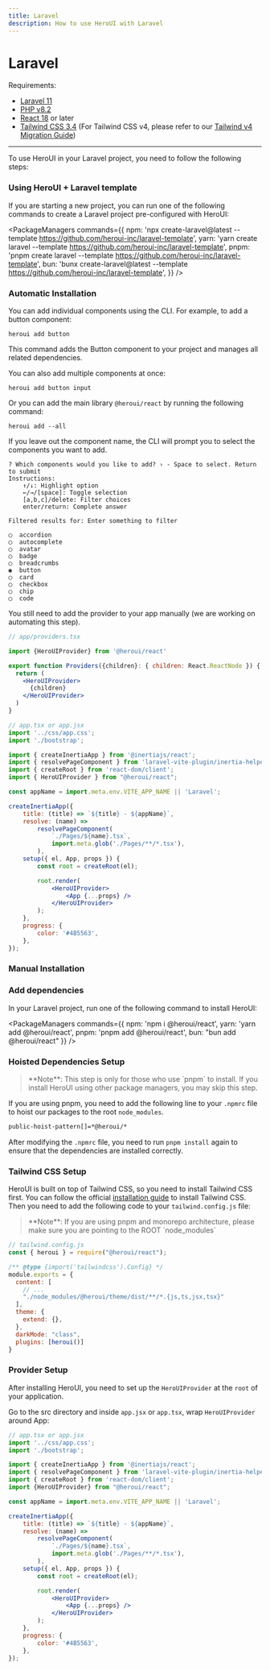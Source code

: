 ```yaml
---
title: Laravel
description: How to use HeroUI with Laravel
---
```


# Laravel

Requirements:

- [Laravel 11](https://laravel.com/)
- [PHP v8.2](https://www.php.net/)
- [React 18](https://reactjs.org/) or later
- [Tailwind CSS 3.4](https://v3.tailwindcss.com/docs/guides/laravel#vite) (For Tailwind CSS v4, please refer to our [Tailwind v4 Migration Guide](https://www.heroui.com/docs/guide/tailwind-v4))

------

<CarbonAd/>

To use HeroUI in your Laravel project, you need to follow the following steps:

### Using HeroUI + Laravel template

If you are starting a new project, you can run one of the following commands to create a Laravel project pre-configured with HeroUI:

<PackageManagers
  commands={{
    npm: 'npx create-laravel@latest --template https://github.com/heroui-inc/laravel-template',
    yarn: 'yarn create laravel --template https://github.com/heroui-inc/laravel-template',
    pnpm: 'pnpm create laravel --template https://github.com/heroui-inc/laravel-template',
    bun: 'bunx create-laravel@latest --template https://github.com/heroui-inc/laravel-template',
  }}
/>

### Automatic Installation

You can add individual components using the CLI. For example, to add a button component:

```codeBlock bash
heroui add button
```

This command adds the Button component to your project and manages all related dependencies.

You can also add multiple components at once:

```codeBlock bash
heroui add button input
```

Or you can add the main library `@heroui/react` by running the following command:

```codeBlock bash
heroui add --all
```

If you leave out the component name, the CLI will prompt you to select the components you want to add.

```codeBlock bash
? Which components would you like to add? › - Space to select. Return to submit
Instructions:
    ↑/↓: Highlight option
    ←/→/[space]: Toggle selection
    [a,b,c]/delete: Filter choices
    enter/return: Complete answer

Filtered results for: Enter something to filter

◯  accordion
◯  autocomplete
◯  avatar
◯  badge
◯  breadcrumbs
◉  button
◯  card
◯  checkbox
◯  chip
◯  code
```

You still need to add the provider to your app manually (we are working on automating this step).

```jsx {3,7,9}
// app/providers.tsx

import {HeroUIProvider} from '@heroui/react'

export function Providers({children}: { children: React.ReactNode }) {
  return (
    <HeroUIProvider>
      {children}
    </HeroUIProvider>
  )
}
```

<Spacer y={4} />

```jsx {8,23,25}
// app.tsx or app.jsx
import '../css/app.css';
import './bootstrap';

import { createInertiaApp } from '@inertiajs/react';
import { resolvePageComponent } from 'laravel-vite-plugin/inertia-helpers';
import { createRoot } from 'react-dom/client';
import { HeroUIProvider } from "@heroui/react";

const appName = import.meta.env.VITE_APP_NAME || 'Laravel';

createInertiaApp({
    title: (title) => `${title} - ${appName}`,
    resolve: (name) =>
        resolvePageComponent(
            `./Pages/${name}.tsx`,
            import.meta.glob('./Pages/**/*.tsx'),
        ),
    setup({ el, App, props }) {
        const root = createRoot(el);

        root.render(
            <HeroUIProvider>
                <App {...props} />
            </HeroUIProvider>
        );
    },
    progress: {
        color: '#4B5563',
    },
});
```

### Manual Installation

<Steps>

### Add dependencies

In your Laravel project, run one of the following command to install HeroUI:

<PackageManagers
  commands={{
    npm: 'npm i @heroui/react',
    yarn: 'yarn add @heroui/react',
    pnpm: 'pnpm add @heroui/react',
    bun: "bun add @heroui/react"
  }}
/>

### Hoisted Dependencies Setup

<Blockquote color="primary">
**Note**: This step is only for those who use `pnpm` to install. If you install HeroUI using other package managers, you may skip this step.
</Blockquote>

If you are using pnpm, you need to add the following line to your `.npmrc` file to hoist our packages to the root `node_modules`.

```bash
public-hoist-pattern[]=*@heroui/*
```

After modifying the `.npmrc` file, you need to run `pnpm install` again to ensure that the dependencies are installed correctly.

### Tailwind CSS Setup

HeroUI is built on top of Tailwind CSS, so you need to install Tailwind CSS first. You can follow the official
[installation guide](https://v3.tailwindcss.com/docs/guides/vite#react) to install Tailwind CSS. Then you need to add
the following code to your `tailwind.config.js` file:

<Blockquote color="primary">
**Note**: If you are using pnpm and monorepo architecture, please make sure you are pointing to the ROOT `node_modules`
</Blockquote>

```js {2,8,13-14}
// tailwind.config.js
const { heroui } = require("@heroui/react");

/** @type {import('tailwindcss').Config} */
module.exports = {
  content: [
    // ...
    "./node_modules/@heroui/theme/dist/**/*.{js,ts,jsx,tsx}"
  ],
  theme: {
    extend: {},
  },
  darkMode: "class",
  plugins: [heroui()]
}
```

### Provider Setup

After installing HeroUI, you need to set up the `HeroUIProvider` at the `root` of your application.

Go to the src directory and inside `app.jsx` or `app.tsx`, wrap `HeroUIProvider` around App:

```jsx {8,23,25}
// app.tsx or app.jsx
import '../css/app.css';
import './bootstrap';

import { createInertiaApp } from '@inertiajs/react';
import { resolvePageComponent } from 'laravel-vite-plugin/inertia-helpers';
import { createRoot } from 'react-dom/client';
import {HeroUIProvider} from "@heroui/react";

const appName = import.meta.env.VITE_APP_NAME || 'Laravel';

createInertiaApp({
    title: (title) => `${title} - ${appName}`,
    resolve: (name) =>
        resolvePageComponent(
            `./Pages/${name}.tsx`,
            import.meta.glob('./Pages/**/*.tsx'),
        ),
    setup({ el, App, props }) {
        const root = createRoot(el);

        root.render(
            <HeroUIProvider>
                <App {...props} />
            </HeroUIProvider>
        );
    },
    progress: {
        color: '#4B5563',
    },
});
```

</Steps>